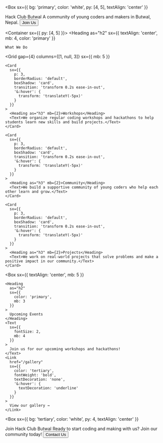 
<Meta 
  title="Hack Club Butwal - Home"
  description="Hack Club Butwal is a community of young coders and makers in Butwal, Nepal."
/>

<Box
  sx={{
    bg: 'primary',
    color: 'white',
    py: [4, 5],
    textAlign: 'center'
  }}
>
  <Container>
    <Heading
      as="h1"
      sx={{
        fontSize: [5, 6, 7],
        mb: 3
      }}
    >
      Hack Club Butwal
    </Heading>
    <Text
      sx={{
        fontSize: [2, 3],
        maxWidth: '650px',
        mx: 'auto',
        mb: 4
      }}
    >
      A community of young coders and makers in Butwal, Nepal.
    </Text>
    <Button
      as="a"
      href="/contact"
      sx={{
        bg: 'tertiary',
        color: 'white',
        px: 4,
        py: 3,
        borderRadius: 'default',
        fontWeight: 'bold',
        fontSize: 2,
        cursor: 'pointer',
        transition: 'transform 0.2s ease-in-out',
        '&:hover': {
          transform: 'scale(1.05)'
        }
      }}
    >
      Join Us
    </Button>
  </Container>
</Box>

<Container sx={{ py: [4, 5] }}>
  <Heading
    as="h2"
    sx={{
      textAlign: 'center',
      mb: 4,
      color: 'primary'
    }}
  >
    What We Do
  </Heading>

  <Grid
    gap={4}
    columns={[1, null, 3]}
    sx={{
      mb: 5
    }}
  >
    <Card
      sx={{
        p: 3,
        borderRadius: 'default',
        boxShadow: 'card',
        transition: 'transform 0.2s ease-in-out',
        '&:hover': {
          transform: 'translateY(-5px)'
        }
      }}
    >
      <Heading as="h3" mb={2}>Workshops</Heading>
      <Text>We organize regular coding workshops and hackathons to help students learn new skills and build projects.</Text>
    </Card>

    <Card
      sx={{
        p: 3,
        borderRadius: 'default',
        boxShadow: 'card',
        transition: 'transform 0.2s ease-in-out',
        '&:hover': {
          transform: 'translateY(-5px)'
        }
      }}
    >
      <Heading as="h3" mb={2}>Community</Heading>
      <Text>We build a supportive community of young coders who help each other learn and grow.</Text>
    </Card>

    <Card
      sx={{
        p: 3,
        borderRadius: 'default',
        boxShadow: 'card',
        transition: 'transform 0.2s ease-in-out',
        '&:hover': {
          transform: 'translateY(-5px)'
        }
      }}
    >
      <Heading as="h3" mb={2}>Projects</Heading>
      <Text>We work on real-world projects that solve problems and make a positive impact in our community.</Text>
    </Card>
  </Grid>

  <Box
    sx={{
      textAlign: 'center',
      mb: 5
    }}
  >
    <Heading
      as="h2"
      sx={{
        color: 'primary',
        mb: 3
      }}
    >
      Upcoming Events
    </Heading>
    <Text
      sx={{
        fontSize: 2,
        mb: 4
      }}
    >
      Join us for our upcoming workshops and hackathons!
    </Text>
    <Link
      href="/gallery"
      sx={{
        color: 'tertiary',
        fontWeight: 'bold',
        textDecoration: 'none',
        '&:hover': {
          textDecoration: 'underline'
        }
      }}
    >
      View our gallery →
    </Link>
  </Box>
</Container>

<Box
  sx={{
    bg: 'tertiary',
    color: 'white',
    py: 4,
    textAlign: 'center'
  }}
>
  <Container>
    <Heading as="h2" mb={3}>Join Hack Club Butwal</Heading>
    <Text
      sx={{
        fontSize: 2,
        maxWidth: '650px',
        mx: 'auto',
        mb: 4
      }}
    >
      Ready to start coding and making with us? Join our community today!
    </Text>
    <Button
      as="a"
      href="/contact"
      sx={{
        bg: 'primary',
        color: 'white',
        px: 4,
        py: 3,
        borderRadius: 'default',
        fontWeight: 'bold',
        fontSize: 2,
        cursor: 'pointer'
      }}
    >
      Contact Us
    </Button>
  </Container>
</Box>
